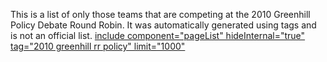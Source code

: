 This is a list of only those teams that are competing at the 2010 Greenhill Policy Debate Round Robin. It was automatically generated using tags and is not an official list.
[[include component="pageList" hideInternal="true" tag="2010 greenhill rr policy" limit="1000" ]]